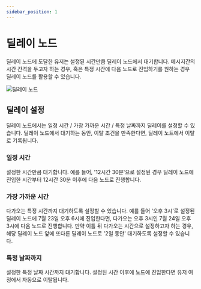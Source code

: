 ```yaml
---
sidebar_position: 1
---
```


# 딜레이 노드

딜레이 노드에 도달한 유저는 설정된 시간만큼 딜레이 노드에서 대기합니다. 메시지간의 시간 간격을 두고자 하는 경우, 혹은 특정 시간에 다음 노드로 진입하기를 원하는 경우 딜레이 노드를 활용할 수 있습니다.

![딜레이 노드](./img/delay_node.png)

## 딜레이 설정

딜레이 노드에서는 일정 시간 / 가장 가까운 시간 / 특정 날짜까지 딜레이를 설정할 수 있습니다.
딜레이 노드에서 대기하는 동안, 이탈 조건을 만족한다면, 딜레이 노트에서 이탈로 기록됩니다.

### 일정 시간

설정한 시간만큼 대기합니다. 예를 들어, '12시간 30분'으로 설정된 경우 딜레이 노드에 진입한 시간부터 12시간 30분 이후에 다음 노드로 진행합니다.

### 가장 가까운 시간

다가오는 특정 시간까지 대기하도록 설정할 수 있습니다. 예를 들어 '오후 3시'로 설정된 딜레이 노드에 7월 23일 오후 6시에 진입한다면, 다가오는 오후 3시인 7월 24일 오후 3시에 다음 노드로 진행합니다.
만약 이틀 뒤 다가오는 시간으로 설정하고자 하는 경우, 해당 딜레이 노드 앞에 또다른 딜레이 노드로 '2일 동안' 대기하도록 설정할 수 있습니다.

### 특정 날짜까지

설정한 특정 날짜 시간까지 대기합니다. 설정된 시간 이후에 노드에 진입한다면 유저 여정에서 자동으로 이탈됩니다.
